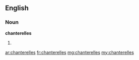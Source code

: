 ==English==

===Noun===
'''chanterelles'''

# {{plural of|chanterelle}}

[[ar:chanterelles]]
[[fr:chanterelles]]
[[mg:chanterelles]]
[[my:chanterelles]]